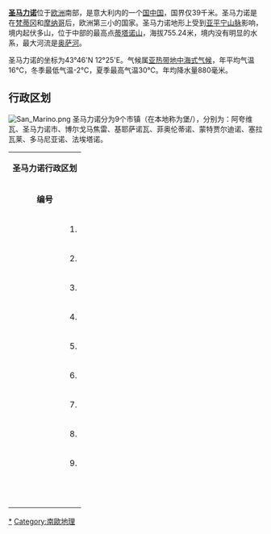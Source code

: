 {{Unreferenced|time=2013-07-07}}

'''[[圣马力诺|圣马力诺]]'''位于[[欧洲|欧洲]]南部，是意大利内的一个[[国中国|国中国]]，国界仅39千米。圣马力诺是在[[梵蒂冈|梵蒂冈]]和[[摩纳哥|摩纳哥]]后，欧洲第三小的国家。圣马力诺地形上受到[[亚平宁山脉|亚平宁山脉]]影响，境内起伏多山，位于中部的最高点[[蒂塔诺山|蒂塔诺山]]，海拔755.24米，境内没有明显的水系，最大河流是[[奥萨河|奥萨河]]。

圣马力诺的坐标为43°46'N 12°25'E。气候属[[亚热带地中海式气候|亚热带地中海式气候]]，年平均气温16℃，冬季最低气温-2℃，夏季最高气温30℃。年均降水量880毫米。

== 行政区划 ==

{{Main|圣马力诺行政区划}}

[[File:San_Marino.png|thumb]]
圣马力诺分为9个市镇（在本地称为堡/{{lang|it|castelli}}），分别为：阿夸维瓦、圣马力诺市、博尔戈马焦雷、基耶萨诺瓦、菲奥伦蒂诺、蒙特贾尔迪诺、塞拉瓦莱、多马尼亚诺、法埃塔诺。
{| class="wikitable"   
|-----
|colspan="6" align="center" bgcolor="#FFA500" | '''圣马力诺行政区划'''
|-----
|rowspan="2" align="center" bgcolor="#98FB98" | '''编号''' || rowspan="2" align="center" bgcolor="#98FB98" | '''堡''' || rowspan="2" align="center" bgcolor="#98FB98" | '''面积<br>km<sup>2</sup>''' || colspan="3" align="center" bgcolor="#98FB98" | '''人口''' 
|-----
|align="center" bgcolor="#98FB98" | '''1986''' || align="center" bgcolor="#98FB98" | '''1996''' || align="center" bgcolor="#98FB98" | '''2006'''
|-----
|align=right | 1. || [[塞拉瓦莱|塞拉瓦莱]] || align=right | 10,53 || align=right | 6.995 || align=right | 8.085 || align=right | 9.847 
|-----
|align=right | 2. || [[博爾戈馬焦雷|博爾戈馬焦雷]] || align=right | 9,01 || align=right | 4.421 || align=right | 5.358 || align=right | 6.061
|-----
|align=right | 3. || [[圣马力诺市|圣马力诺市]] || align=right | 7,09 || align=right | 4.179 || align=right | 4.350 || align=right | 4.409
|-----
|align=right | 4. || [[多马尼亚诺|多马尼亚诺]] || align=right | 6,62 || align=right | 1.885 || align=right | 2.207 || align=right | 2.899
|-----
|align=right | 5. || [[菲奥伦蒂诺|菲奥伦蒂诺]] || align=right | 6,56 || align=right | 1.478 || align=right | 1.798 || align=right | 2.253
|-----
|align=right | 6. || [[阿夸维瓦|阿夸维瓦]] || align=right | 4,86 || align=right | 1.148 || align=right | 1.264 || align=right | 1.881
|-----
|align=right | 7. || [[法埃塔诺|法埃塔诺]] || align=right | 7,75 || align=right | 738 || align=right | 870 || align=right | 1.139
|-----
|align=right | 8. || [[基耶萨诺瓦_(圣马力诺)|基耶萨诺瓦]] || align=right | 5,46 || align=right | 724 || align=right | 866 || align=right | 1.036
|-----
|align=right | 9. || [[蒙特贾尔迪诺|蒙特贾尔迪诺]] || align=right | 3,31 || align=right | 557 || align=right | 717 || align=right | 843
|-----bgcolor="#98FB98"
|align=right |   || '''圣马力诺''' || align=right | 61,19 || align=right | 22.125 || align=right | 25.515 || align=right | 30.368
|}

{{欧洲题目|地理}}

[[Category:聖馬力諾地理|*]]
[[Category:南歐地理|Category:南歐地理]]